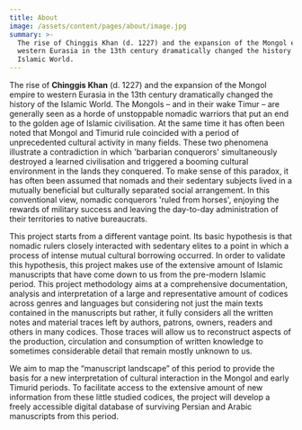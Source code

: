 ```yaml
---
title: About
image: /assets/content/pages/about/image.jpg
summary: >-
  The rise of Chinggis Khan (d. 1227) and the expansion of the Mongol empire to
  western Eurasia in the 13th century dramatically changed the history of the
  Islamic World.
---
```

The rise of **Chinggis Khan** (d. 1227) and the expansion of the Mongol empire to western Eurasia in the 13th century dramatically changed the history of the Islamic World. The Mongols – and in their wake Timur – are generally seen as a horde of unstoppable nomadic warriors that put an end to the golden age of Islamic civilisation. At the same time it has often been noted that Mongol and Timurid rule coincided with a period of unprecedented cultural activity in many fields. These two phenomena illustrate a contradiction in which 'barbarian conquerors' simultaneously destroyed a learned civilisation and triggered a booming cultural environment in the lands they conquered. To make sense of this paradox, it has often been assumed that nomads and their sedentary subjects lived in a mutually beneficial but culturally separated social arrangement. In this conventional view, nomadic conquerors 'ruled from horses', enjoying the rewards of military success and leaving the day-to-day administration of their territories to native bureaucrats.

This project starts from a different vantage point. Its basic hypothesis is that nomadic rulers closely interacted with sedentary elites to a point in which a process of intense mutual cultural borrowing occurred. In order to validate this hypothesis, this project makes use of the extensive amount of Islamic manuscripts that have come down to us from the pre-modern Islamic period. This project methodology aims at a comprehensive documentation, analysis and interpretation of a large and representative amount of codices across genres and languages but considering not just the main texts contained in the manuscripts but rather, it fully considers all the written notes and material traces left by authors, patrons, owners, readers and others in many codices. Those traces will allow us to reconstruct aspects of the production, circulation and consumption of written knowledge to sometimes considerable detail that remain mostly unknown to us.

We aim to map the “manuscript landscape” of this period to provide the basis for a new interpretation of cultural interaction in the Mongol and early Timurid periods. To facilitate access to the extensive amount of new information from these little studied codices, the project will develop a freely accessible digital database of surviving Persian and Arabic manuscripts from this period.
